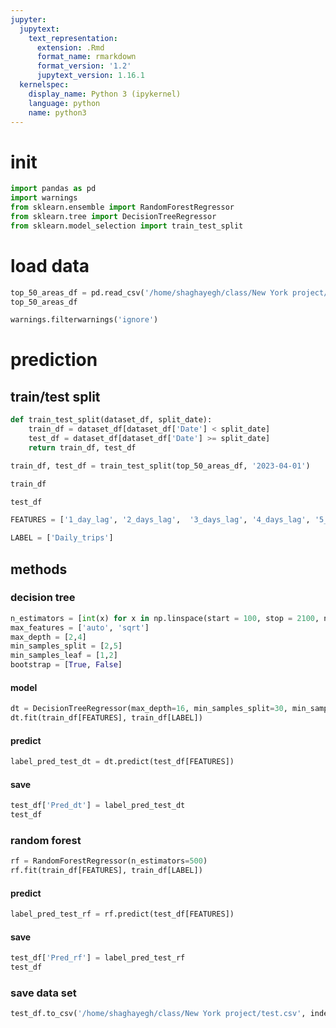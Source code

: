 ```yaml
---
jupyter:
  jupytext:
    text_representation:
      extension: .Rmd
      format_name: rmarkdown
      format_version: '1.2'
      jupytext_version: 1.16.1
  kernelspec:
    display_name: Python 3 (ipykernel)
    language: python
    name: python3
---
```


# init

```python
import pandas as pd
import warnings
from sklearn.ensemble import RandomForestRegressor
from sklearn.tree import DecisionTreeRegressor
from sklearn.model_selection import train_test_split
```

# load data

```python
top_50_areas_df = pd.read_csv('/home/shaghayegh/class/New York project/top50areas.csv')
top_50_areas_df
```

```python
warnings.filterwarnings('ignore')
```

# prediction 


## train/test split

```python
def train_test_split(dataset_df, split_date):
    train_df = dataset_df[dataset_df['Date'] < split_date]
    test_df = dataset_df[dataset_df['Date'] >= split_date]
    return train_df, test_df

train_df, test_df = train_test_split(top_50_areas_df, '2023-04-01')
```

```python
train_df
```

```python
test_df
```

```python
FEATURES = ['1_day_lag', '2_days_lag',	'3_days_lag', '4_days_lag',	'5_days_lag', '6_days_lag',	'7_days_lag', '8_days_lag',	'9_days_lag', '10_days_lag']
```

```python
LABEL = ['Daily_trips']
```

## methods


### decision tree

```python
n_estimators = [int(x) for x in np.linspace(start = 100, stop = 2100, num = 40)]
max_features = ['auto', 'sqrt']
max_depth = [2,4]
min_samples_split = [2,5]
min_samples_leaf = [1,2]
bootstrap = [True, False]
```

#### model

```python
dt = DecisionTreeRegressor(max_depth=16, min_samples_split=30, min_samples_leaf=40)
dt.fit(train_df[FEATURES], train_df[LABEL])
```

#### predict

```python
label_pred_test_dt = dt.predict(test_df[FEATURES])
```

#### save

```python
test_df['Pred_dt'] = label_pred_test_dt
test_df
```

### random forest

```python
rf = RandomForestRegressor(n_estimators=500)
rf.fit(train_df[FEATURES], train_df[LABEL])
```

#### predict

```python
label_pred_test_rf = rf.predict(test_df[FEATURES])
```

#### save

```python
test_df['Pred_rf'] = label_pred_test_rf
test_df
```

### save data set

```python
test_df.to_csv('/home/shaghayegh/class/New York project/test.csv', index=False)
```

```python

```

